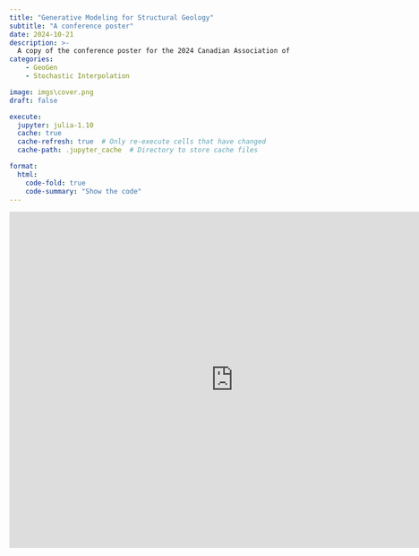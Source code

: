 ```yaml
---
title: "Generative Modeling for Structural Geology"
subtitle: "A conference poster"
date: 2024-10-21
description: >-
  A copy of the conference poster for the 2024 Canadian Association of Physicists Undegraduate Research Conference held at UBC
categories:
    - GeoGen
    - Stochastic Interpolation

image: imgs\cover.png
draft: false

execute:
  jupyter: julia-1.10 
  cache: true
  cache-refresh: true  # Only re-execute cells that have changed
  cache-path: .jupyter_cache  # Directory to store cache files

format:
  html:
    code-fold: true
    code-summary: "Show the code"
---
```




<iframe src="https://1drv.ms/p/c/922d945e0df41473/IQQjxbU9NQZxQ4xxRmZEynh_AWfMFPnqxf4LUHktDV2t_Yw?em=2&amp;wdAr=1.3333333333333333" width="800px" height="600px" frameborder="0">This is an embedded <a target="_blank" href="https://office.com">Microsoft Office</a> presentation, powered by <a target="_blank" href="https://office.com/webapps">Office</a>.</iframe>